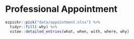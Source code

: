 # Professional Appointment

```r
ezpickr::pick("data/appointment.xlsx") %>%
  tidyr::fill(-why) %>%
  vitae::detailed_entries(what, when, with, where, why)
```
